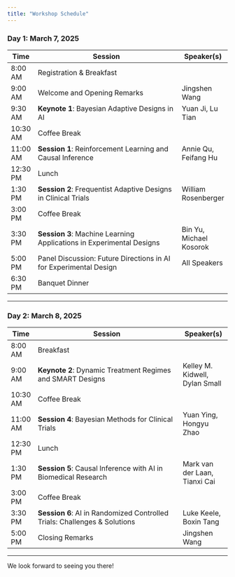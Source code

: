 ```yaml
---
title: "Workshop Schedule"
---
```



### Day 1: March 7, 2025

| Time      | Session                                                                 | Speaker(s)              |
|-----------|-------------------------------------------------------------------------|-------------------------|
| 8:00 AM   | Registration & Breakfast                                                |                         |
| 9:00 AM   | Welcome and Opening Remarks                                             | Jingshen Wang            |
| 9:30 AM   | **Keynote 1**: Bayesian Adaptive Designs in AI                          | Yuan Ji, Lu Tian         |
| 10:30 AM  | Coffee Break                                                            |                         |
| 11:00 AM  | **Session 1**: Reinforcement Learning and Causal Inference              | Annie Qu, Feifang Hu     |
| 12:30 PM  | Lunch                                                                   |                         |
| 1:30 PM   | **Session 2**: Frequentist Adaptive Designs in Clinical Trials          | William Rosenberger|
| 3:00 PM   | Coffee Break                                                            |                         |
| 3:30 PM   | **Session 3**: Machine Learning Applications in Experimental Designs    | Bin Yu, Michael Kosorok  |
| 5:00 PM   | Panel Discussion: Future Directions in AI for Experimental Design       | All Speakers            |
| 6:30 PM   | Banquet Dinner                                                          |                         |

---

### Day 2: March 8, 2025

| Time      | Session                                                                 | Speaker(s)              |
|-----------|-------------------------------------------------------------------------|-------------------------|
| 8:00 AM   | Breakfast                                                               |                         |
| 9:00 AM   | **Keynote 2**: Dynamic Treatment Regimes and SMART Designs              | Kelley M. Kidwell, Dylan Small |
| 10:30 AM  | Coffee Break                                                            |                         |
| 11:00 AM  | **Session 4**: Bayesian Methods for Clinical Trials                     | Yuan Ying, Hongyu Zhao   |
| 12:30 PM  | Lunch                                                                   |                         |
| 1:30 PM   | **Session 5**: Causal Inference with AI in Biomedical Research          | Mark van der Laan, Tianxi Cai |
| 3:00 PM   | Coffee Break                                                            |                         |
| 3:30 PM   | **Session 6**: AI in Randomized Controlled Trials: Challenges & Solutions| Luke Keele, Boxin Tang   |
| 5:00 PM   | Closing Remarks                                                         | Jingshen Wang            |

---

We look forward to seeing you there!